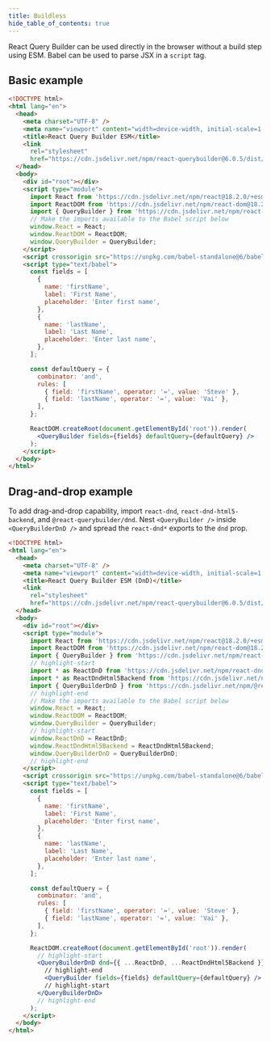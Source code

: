 ```yaml
---
title: Buildless
hide_table_of_contents: true
---
```


React Query Builder can be used directly in the browser without a build step using ESM. Babel can be used to parse JSX in a `script` tag.

## Basic example

```html
<!DOCTYPE html>
<html lang="en">
  <head>
    <meta charset="UTF-8" />
    <meta name="viewport" content="width=device-width, initial-scale=1.0" />
    <title>React Query Builder ESM</title>
    <link
      rel="stylesheet"
      href="https://cdn.jsdelivr.net/npm/react-querybuilder@6.0.5/dist/query-builder.css" />
  </head>
  <body>
    <div id="root"></div>
    <script type="module">
      import React from 'https://cdn.jsdelivr.net/npm/react@18.2.0/+esm';
      import ReactDOM from 'https://cdn.jsdelivr.net/npm/react-dom@18.2.0/+esm';
      import { QueryBuilder } from 'https://cdn.jsdelivr.net/npm/react-querybuilder@6.0.5/+esm';
      // Make the imports available to the Babel script below
      window.React = React;
      window.ReactDOM = ReactDOM;
      window.QueryBuilder = QueryBuilder;
    </script>
    <script crossorigin src="https://unpkg.com/babel-standalone@6/babel.min.js"></script>
    <script type="text/babel">
      const fields = [
        {
          name: 'firstName',
          label: 'First Name',
          placeholder: 'Enter first name',
        },
        {
          name: 'lastName',
          label: 'Last Name',
          placeholder: 'Enter last name',
        },
      ];

      const defaultQuery = {
        combinator: 'and',
        rules: [
          { field: 'firstName', operator: '=', value: 'Steve' },
          { field: 'lastName', operator: '=', value: 'Vai' },
        ],
      };

      ReactDOM.createRoot(document.getElementById('root')).render(
        <QueryBuilder fields={fields} defaultQuery={defaultQuery} />
      );
    </script>
  </body>
</html>
```

## Drag-and-drop example

To add drag-and-drop capability, import `react-dnd`, `react-dnd-html5-backend`, and `@react-querybuilder/dnd`. Nest `<QueryBuilder />` inside `<QueryBuilderDnD />` and spread the `react-dnd*` exports to the `dnd` prop.

```html
<!DOCTYPE html>
<html lang="en">
  <head>
    <meta charset="UTF-8" />
    <meta name="viewport" content="width=device-width, initial-scale=1.0" />
    <title>React Query Builder ESM (DnD)</title>
    <link
      rel="stylesheet"
      href="https://cdn.jsdelivr.net/npm/react-querybuilder@6.0.5/dist/query-builder.css" />
  </head>
  <body>
    <div id="root"></div>
    <script type="module">
      import React from 'https://cdn.jsdelivr.net/npm/react@18.2.0/+esm';
      import ReactDOM from 'https://cdn.jsdelivr.net/npm/react-dom@18.2.0/+esm';
      import { QueryBuilder } from 'https://cdn.jsdelivr.net/npm/react-querybuilder@6.0.5/+esm';
      // highlight-start
      import * as ReactDnD from 'https://cdn.jsdelivr.net/npm/react-dnd@16.0.0/+esm';
      import * as ReactDndHtml5Backend from 'https://cdn.jsdelivr.net/npm/react-dnd-html5-backend@16.0.0/+esm';
      import { QueryBuilderDnD } from 'https://cdn.jsdelivr.net/npm/@react-querybuilder/dnd@6.0.5/+esm';
      // highlight-end
      // Make the imports available to the Babel script below
      window.React = React;
      window.ReactDOM = ReactDOM;
      window.QueryBuilder = QueryBuilder;
      // highlight-start
      window.ReactDnD = ReactDnD;
      window.ReactDndHtml5Backend = ReactDndHtml5Backend;
      window.QueryBuilderDnD = QueryBuilderDnD;
      // highlight-end
    </script>
    <script crossorigin src="https://unpkg.com/babel-standalone@6/babel.min.js"></script>
    <script type="text/babel">
      const fields = [
        {
          name: 'firstName',
          label: 'First Name',
          placeholder: 'Enter first name',
        },
        {
          name: 'lastName',
          label: 'Last Name',
          placeholder: 'Enter last name',
        },
      ];

      const defaultQuery = {
        combinator: 'and',
        rules: [
          { field: 'firstName', operator: '=', value: 'Steve' },
          { field: 'lastName', operator: '=', value: 'Vai' },
        ],
      };

      ReactDOM.createRoot(document.getElementById('root')).render(
        // highlight-start
        <QueryBuilderDnD dnd={{ ...ReactDnD, ...ReactDndHtml5Backend }}>
          // highlight-end
          <QueryBuilder fields={fields} defaultQuery={defaultQuery} />
          // highlight-start
        </QueryBuilderDnD>
        // highlight-end
      );
    </script>
  </body>
</html>
```

